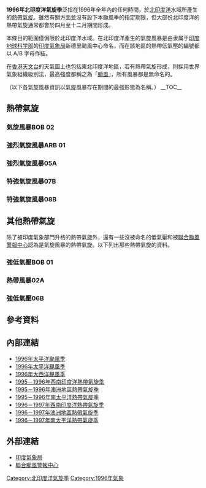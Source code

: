 {{unreferenced|time=2015-01-21T00:26:17+00:00}}
{{Infobox hurricane season
| Basin=NIO
| Year=1996
| Track=1996 North Indian Ocean cyclone season summary.jpg
| First storm formed=1996年5月1日
| Last storm dissipated=1996年12月7日
| Strongest storm name=07B
| Strongest storm pressure=927
| Strongest storm winds=115
| Average wind speed=1
| Total disturbances=9
| Total depressions=7
| Total storms=5
| Total hurricanes=4
| Total intense=2
| Fatalities=>1243 <!-- 175 from 03B, 47 from 04A, 14 from 06B, more than 1000 from 07B, 7 from 08B -->
| Damages=
| Inflated=
| five seasons=[[1994年北印度洋氣旋季|1994]] [[1995年北印度洋氣旋季|1995]] '''1996''' [[1997年北印度洋氣旋季|1997]] [[1998年北印度洋氣旋季|1998]]
}}
'''1996年北印度洋氣旋季'''泛指在1996年全年內的任何時間，於[[北印度洋|北印度洋]]水域所產生的[[熱帶氣旋|熱帶氣旋]]。雖然有關方面並沒有設下本颱風季的指定期限，但大部份北印度洋的熱帶氣旋通常都會於四月至十二月期間形成。

本條目的範圍僅侷限於北印度洋水域。在北印度洋產生的氣旋風暴是由隶属于[[印度地球科学部|印度地球科学部]]的[[印度氣象局|印度氣象局]]新德里颱風中心命名，而在該地區的熱帶低氣壓的編號都以 A/B 字母作結。

在[[香港天文台|香港天文台]]的天氣圖上也包括東北印度洋地區，若有熱帶氣旋形成，則採用世界氣象組織級別法，最高強度都稱之為「[[颱風|颱風]]」，所有風暴都是無命名的。

（以下各氣旋風暴資訊以氣旋風暴存在期間的最強形態為名稱。）
__TOC__
{{clear}}
==熱帶氣旋==
===氣旋風暴BOB 02===
{{Infobox Hurricane Small
|Basin=NIO
|Image=BOB 02 Jun 15 1996 0127Z.png
|Track=Cyclone 03B 1996 track.png
|Formed=6月12日
|Dissipated=6月16日
|1-min winds=45
|3-min winds=45
|Pressure=992
}}
{{Clear}}

===強烈氣旋風暴ARB 01===
{{Infobox Hurricane Small
|Basin=NIO
|Image=ARB 01 Jun 18 1996 2100Z.png
|Track=Cyclone 04A 1996 track.png
|Formed=6月17日
|Dissipated=6月20日
|1-min winds=65
|3-min winds=60
|Pressure=972
}}
{{Clear}}

===強烈氣旋風暴05A===
{{Infobox Hurricane Small
|Basin=NIO
|Image=05A Oct 23 1996 0851Z.png
|Track=Cyclone 05A 1996 track.png
|Formed=10月14日
|Dissipated=11月2日
|3-min winds=60
|1-min winds=65
|Pressure=976
}}
{{Clear}}

===特強氣旋風暴07B===
{{Infobox Hurricane Small
|Basin=NIO
|Image=07B Nov 6 1996 0758Z.png
|Track=Cyclone 07B 1996 track.png
|Formed=11月1日
|Dissipated=11月7日
|3-min winds=77
|1-min winds=115
|Pressure=922
}}
{{Clear}}

===特強氣旋風暴08B===
{{Infobox Hurricane Small
|Basin=NIO
|Image=08B Dec 3 1996 0805Z.png
|Track=Cyclone 08B 1996 track.png
|Formed=11月26日
|Dissipated=12月7日
|3-min winds=65
|1-min winds=75
|Pressure=967
}}
{{Clear}}

==其他熱帶氣旋==
除了被印度氣象部門升格的熱帶氣旋外，還有一些沒被命名的低氣壓和被[[聯合颱風警報中心|聯合颱風警報中心]]認為是氣旋風暴的熱帶氣旋。以下列出那些熱帶氣旋的資料。
===強低氣壓BOB 01===
{{Infobox Hurricane Small
|Basin=NIO
|Image=BOB 01 May 7 1996 0739Z.png
|Track=Cyclone 01B 1996 track.png
|Formed=5月7日
|Dissipated=5月8日
|3-min winds=30
|1-min winds=40
|Pressure=1000
}}
{{Clear}}

===熱帶風暴02A===
{{Infobox Hurricane Small
|Basin=NIO
|Image=02A Jun 10 1996 0953Z.png
|Track=Cyclone 02A 1996 track.png
|Formed=6月9日
|Dissipated=6月12日
|1-min winds=40
|Pressure=994
}}
{{Clear}}

===強低氣壓06B===
{{Infobox Hurricane Small
|Basin=NIO
|Image=06B Oct 28 1996 0757Z.png
|Track=Cyclone 06B 1996 track.png
|Formed=10月21日
|Dissipated=10月29日
|3-min winds=30
|1-min winds=45
|Pressure=991
}}
{{Clear}}

== 參考資料 ==
{{reflist}}

== 內部連結 ==
* [[1996年太平洋颱風季|1996年太平洋颱風季]]
* [[1996年太平洋颶風季|1996年太平洋颶風季]]
* [[1996年大西洋颶風季|1996年大西洋颶風季]]
* [[1995－1996年西南印度洋熱帶氣旋季|1995－1996年西南印度洋熱帶氣旋季]]
* [[1995－1996年澳洲地區熱帶氣旋季|1995－1996年澳洲地區熱帶氣旋季]]
* [[1995－1996年南太平洋熱帶氣旋季|1995－1996年南太平洋熱帶氣旋季]]
* [[1996－1997年西南印度洋熱帶氣旋季|1996－1997年西南印度洋熱帶氣旋季]]
* [[1996－1997年澳洲地區熱帶氣旋季|1996－1997年澳洲地區熱帶氣旋季]]
* [[1996－1997年南太平洋熱帶氣旋季|1996－1997年南太平洋熱帶氣旋季]]

== 外部連結 ==
*[https://web.archive.org/web/20150517005046/http://www.imd.gov.in/section/nhac/dynamic/cyclone.htm 印度氣象局]
*[http://www.usno.navy.mil/JTWC/ 聯合颱風警報中心]{{Wayback|url=http://www.usno.navy.mil/JTWC/ |date=20150809201922 }}

[[Category:北印度洋氣旋季|Category:北印度洋氣旋季]]
[[Category:1996年氣象|Category:1996年氣象]]

{{North Indian Ocean cyclone seasons}}